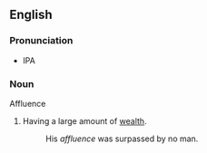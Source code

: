 ==English==
===Pronunciation===
*IPA
===Noun===
Affluence
#Having a large amount of [[wealth]].
#: His ''affluence'' was surpassed by no man.